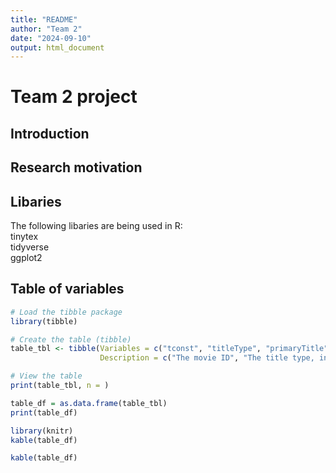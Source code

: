 ```yaml
---
title: "README"
author: "Team 2"
date: "2024-09-10"
output: html_document
---
```

# Team 2 project

## Introduction

## Research motivation

## Libaries 
The following libaries are being used in R:  
  tinytex  
  tidyverse  
  ggplot2  
  
## Table of variables 
```r
# Load the tibble package
library(tibble)

# Create the table (tibble)
table_tbl <- tibble(Variables = c("tconst", "titleType", "primaryTitle", "orginalTitle", "isAdult", "startYear", "runtimeMinutes", "genres", "äverageMinutes", "numVotes"),
                    Description = c("The movie ID", "The title type, in this dataset only movies", "The title of the movie", "The title of the movie in the original language", "Dummy variable stating if it is a adult movie", "When the movie first launched", "The total run time of the movie in minutes", "The genre of the movie", "The average rating of the movies on a scale of 1-10", "The number of total ratings of a movie"))

# View the table
print(table_tbl, n = )

table_df = as.data.frame(table_tbl)
print(table_df)

library(knitr)
kable(table_df)
```


```r
kable(table_df)
```

